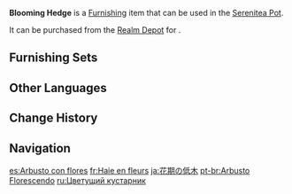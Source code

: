 {{Furnishing Infobox
|id             = 372402
|image          = Item Blooming Hedge.png
|category       = Landform
|subcategory    = Large Shrub
|quality        = 3
|adeptal_energy = 20
|load           = 50
|reduced_load   = 50
|description    = A hedgerow packed with bright yellow flowers, whose sweet scent covers a multitude of odors. Things known to hide inside include lost cats, broken eyepatches and raven feathers, and [[Klee|Spark Knight]] "treasure."
|mention        = Klee
|source1        = [[Realm Depot]]
}}
'''Blooming Hedge''' is a [[Furnishing]] item that can be used in the [[Serenitea Pot]].

It can be purchased from the [[Realm Depot]] for {{Item|Realm Currency|30|x=80}}.

==Furnishing Sets==
{{Craft Usage|type=Furnishing Set}}

==Other Languages==
{{Other Languages
|default_hidden = 1
|en      = Blooming Hedge
|zhs     = 正逢花期的灌木丛
|zhs_rm  = Zhèng Féng Huāqí de Guànmùcóng
|zht     = 正逢花期的灌木叢
|zht_rm  = Zhèng Féng Huāqí de Guànmùcóng
|ja      = 花期の低木
|ja_rm   = Kaki no Teiboku
|ko      = 꽃이 가득 핀 관목 덤불
|ko_rm   = Kkot-i Gadeuk Pin Gwanmok Deombul
|es      = Arbusto con flores
|fr      = Haie en fleurs
|ru      = Цветущий кустарник
|th      = พุ่มดอกไม้ที่บานสะพรั่ง
|th_rm   = Phum Dokmai thi Ban Saphrang
|vi      = Bụi Cây Nở Hoa
|de      = Blühender Busch
|id      = Semak Bermekaran
|pt      = Arbusto Florescendo
|tr      = Çiçek Çit
|it      = Siepe fiorita
}}

==Change History==
{{Change History|1.5}}

==Navigation==
{{Furnishing Navbox|exterior}}

[[es:Arbusto con flores]]
[[fr:Haie en fleurs]]
[[ja:花期の低木]]
[[pt-br:Arbusto Florescendo]]
[[ru:Цветущий кустарник]]